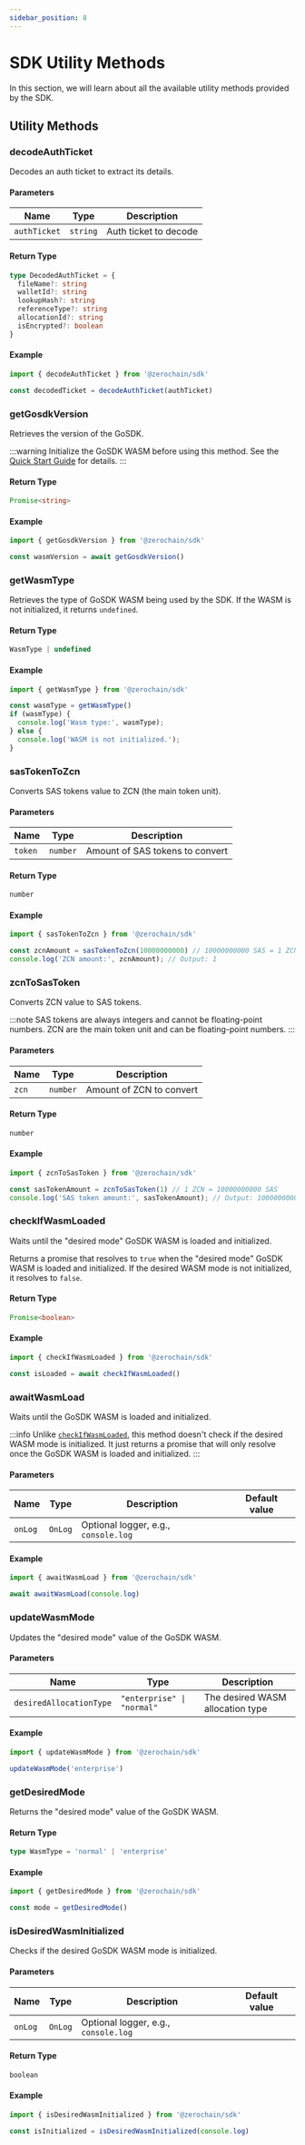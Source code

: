 ```yaml
---
sidebar_position: 8
---
```


# SDK Utility Methods

In this section, we will learn about all the available utility methods provided by the SDK.

## Utility Methods

### decodeAuthTicket
Decodes an auth ticket to extract its details.

#### Parameters
| Name | Type | Description |
|---|---|---|
| `authTicket` | `string` | Auth ticket to decode |

#### Return Type
```typescript
type DecodedAuthTicket = {
  fileName?: string
  walletId?: string
  lookupHash?: string
  referenceType?: string
  allocationId?: string
  isEncrypted?: boolean
}
```

#### Example
```typescript
import { decodeAuthTicket } from '@zerochain/sdk'

const decodedTicket = decodeAuthTicket(authTicket)
```

### getGosdkVersion
Retrieves the version of the GoSDK.

:::warning
Initialize the GoSDK WASM before using this method. See the [Quick Start Guide](/docs/getting-started/quick-start) for details.
:::

#### Return Type
```typescript
Promise<string>
```

#### Example
```typescript
import { getGosdkVersion } from '@zerochain/sdk'

const wasmVersion = await getGosdkVersion()
```

### getWasmType
Retrieves the type of GoSDK WASM being used by the SDK. If the WASM is not initialized, it returns `undefined`.

#### Return Type
```typescript
WasmType | undefined
```

#### Example
```typescript
import { getWasmType } from '@zerochain/sdk'

const wasmType = getWasmType()
if (wasmType) {
  console.log('Wasm type:', wasmType);
} else {
  console.log('WASM is not initialized.');
}
```

### sasTokenToZcn
Converts SAS tokens value to ZCN (the main token unit).

#### Parameters
| Name | Type | Description |
|---|---|---|
| `token` | `number` | Amount of SAS tokens to convert |

#### Return Type
```typescript
number
```

#### Example
```typescript
import { sasTokenToZcn } from '@zerochain/sdk'

const zcnAmount = sasTokenToZcn(10000000000) // 10000000000 SAS = 1 ZCN
console.log('ZCN amount:', zcnAmount); // Output: 1
```

### zcnToSasToken
Converts ZCN value to SAS tokens.

:::note
SAS tokens are always integers and cannot be floating-point numbers.
ZCN are the main token unit and can be floating-point numbers.
:::

#### Parameters
| Name | Type | Description |
|---|---|---|
| `zcn` | `number` | Amount of ZCN to convert |

#### Return Type
```typescript
number
```

#### Example
```typescript
import { zcnToSasToken } from '@zerochain/sdk'

const sasTokenAmount = zcnToSasToken(1) // 1 ZCN = 10000000000 SAS
console.log('SAS token amount:', sasTokenAmount); // Output: 10000000000
```

### checkIfWasmLoaded

Waits until the "desired mode" GoSDK WASM is loaded and initialized. 

Returns a promise that resolves to `true` when the "desired mode" GoSDK WASM is loaded and initialized. If the desired WASM mode is not initialized, it resolves to `false`.

#### Return Type
```typescript
Promise<boolean>
```

#### Example
```typescript
import { checkIfWasmLoaded } from '@zerochain/sdk'

const isLoaded = await checkIfWasmLoaded()
```

### awaitWasmLoad
Waits until the GoSDK WASM is loaded and initialized. 

:::info
Unlike [`checkIfWasmLoaded`](#checkifwasmloaded), this method doesn't check if the desired WASM mode is initialized. It just returns a promise that will only resolve once the GoSDK WASM is loaded and initialized.
:::

#### Parameters
| Name | Type | Description | Default value |
|---|---|---|---|
| `onLog` | `OnLog` | Optional logger, e.g., `console.log` | |

#### Example
```typescript
import { awaitWasmLoad } from '@zerochain/sdk'

await awaitWasmLoad(console.log)
```

### updateWasmMode
Updates the "desired mode" value of the GoSDK WASM.

#### Parameters
| Name | Type | Description |
|---|---|---|
| `desiredAllocationType` | `"enterprise" \| "normal"` | The desired WASM allocation type |

#### Example
```typescript
import { updateWasmMode } from '@zerochain/sdk'

updateWasmMode('enterprise')
```

### getDesiredMode
Returns the "desired mode" value of the GoSDK WASM.

#### Return Type
```typescript
type WasmType = 'normal' | 'enterprise'
```

#### Example
```typescript
import { getDesiredMode } from '@zerochain/sdk'

const mode = getDesiredMode()
```

### isDesiredWasmInitialized
Checks if the desired GoSDK WASM mode is initialized.

#### Parameters
| Name | Type | Description | Default value |
|---|---|---|---|
| `onLog` | `OnLog` | Optional logger, e.g., `console.log` | |

#### Return Type
```typescript
boolean
```

#### Example
```typescript
import { isDesiredWasmInitialized } from '@zerochain/sdk'

const isInitialized = isDesiredWasmInitialized(console.log)
```

